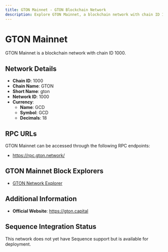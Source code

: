 ```yaml
--- 
title: GTON Mainnet - GTON Blockchain Network
description: Explore GTON Mainnet, a blockchain network with chain ID 1000. Learn about its native currency, GCD, and how to interact with the network.
---
```


# GTON Mainnet

GTON Mainnet is a blockchain network with chain ID 1000.

## Network Details

- **Chain ID**: 1000
- **Chain Name**: GTON
- **Short Name**: gton
- **Network ID**: 1000
- **Currency**: 
  - **Name**: GCD
  - **Symbol**: GCD
  - **Decimals**: 18

## RPC URLs

GTON Mainnet can be accessed through the following RPC endpoints:

- https://rpc.gton.network/

## GTON Mainnet Block Explorers

- [GTON Network Explorer](https://explorer.gton.network)

## Additional Information

- **Official Website**: https://gton.capital

## Sequence Integration Status

This network does not yet have Sequence support but is available for deployment.
